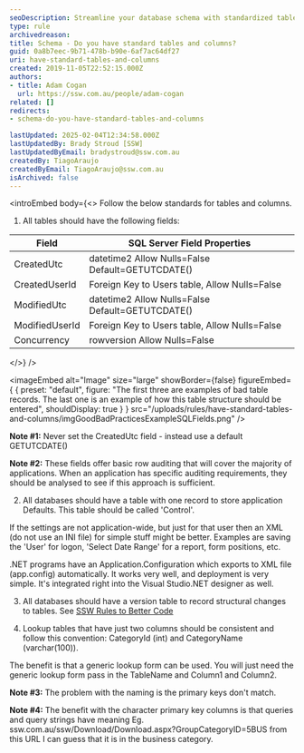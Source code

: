 ```yaml
---
seoDescription: Streamline your database schema with standardized tables and columns for efficient auditing, version control, and application defaults.
type: rule
archivedreason:
title: Schema - Do you have standard tables and columns?
guid: 0a8b7eec-9b71-478b-b90e-6af7ac64df27
uri: have-standard-tables-and-columns
created: 2019-11-05T22:52:15.000Z
authors:
- title: Adam Cogan
  url: https://ssw.com.au/people/adam-cogan
related: []
redirects:
- schema-do-you-have-standard-tables-and-columns

lastUpdated: 2025-02-04T12:34:58.000Z
lastUpdatedBy: Brady Stroud [SSW]
lastUpdatedByEmail: bradystroud@ssw.com.au
createdBy: TiagoAraujo
createdByEmail: TiagoAraujo@ssw.com.au
isArchived: false
---
```


<introEmbed
  body={<>
Follow the below standards for tables and columns.

1. All tables should have the following fields:

| **Field**  |  **SQL Server Field Properties**  |
| --- | --- |
| CreatedUtc | datetime2 Allow Nulls=False Default=GETUTCDATE() |
| CreatedUserId | Foreign Key to Users table, Allow Nulls=False |
| ModifiedUtc | datetime2 Allow Nulls=False Default=GETUTCDATE() |
| ModifiedUserId | Foreign Key to Users table, Allow Nulls=False |
| Concurrency | rowversion Allow Nulls=False|
  </>}
/>

<imageEmbed
  alt="Image"
  size="large"
  showBorder={false}
  figureEmbed={ {
    preset: "default",
    figure: "The first three are examples of bad table records. The last one is an example of how this table structure should be entered",
    shouldDisplay: true
  } }
  src="/uploads/rules/have-standard-tables-and-columns/imgGoodBadPracticesExampleSQLFields.png"
/>

**Note #1:** Never set the CreatedUtc field - instead use a default GETUTCDATE()

**Note #2:** These fields offer basic row auditing that will cover the majority of applications. When an application has specific auditing requirements, they should be analysed to see if this approach is sufficient.

2. All databases should have a table with one record to store application Defaults. This table should be called 'Control'.

If the settings are not application-wide, but just for that user then an XML (do not use an INI file) for simple stuff might be better. Examples are saving the 'User' for logon, 'Select Date Range' for a report, form positions, etc.

.NET programs have an Application.Configuration which exports to XML file (app.config) automatically. It works very well, and deployment is very simple. It's integrated right into the Visual Studio.NET designer as well.

3. All databases should have a version table to record structural changes to tables. See [SSW Rules to Better Code](/rules-to-better-code)

4. Lookup tables that have just two columns should be consistent and follow this convention: CategoryId (int) and CategoryName (varchar(100)).

The benefit is that a generic lookup form can be used. You will just need the generic lookup form pass in the TableName and Column1 and Column2.

**Note #3:** The problem with the naming is the primary keys don't match.

**Note #4:** The benefit with the character primary key columns is that queries and query strings have meaning Eg. ssw.com.au/ssw/Download/Download.aspx?GroupCategoryID=5BUS from this URL I can guess that it is in the business category.
